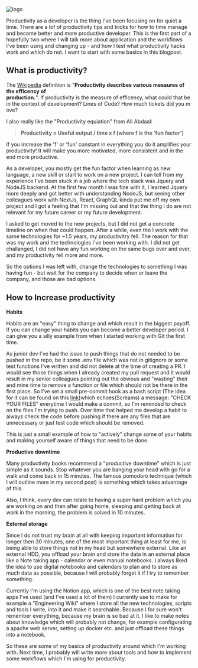 
<div className={styles["logo"]}>
  <img src={photo} alt="logo" />
</div>

Productivity as a developer is the thing I've been focusing on for quiet a time. There are a lof of productivity tips and tricks for how to time manage and become better and more productive developer. This is the first part of a hopefully two where I will talk more about application and the workflows I've been using and changing up - and how I test what productivity hacks work and which do not. 
I want to start with some basics in this blogpost.

## **What is productivity?**
The [Wikipedia](https://en.wikipedia.org/wiki/Productivity) definition is "**__Productivity describes various mesaures of the efficency of production.__**". If productivity is the measure of efficency, what could that be in the context of development? Lines of Code? How much tickets did you move?

I also really like the "Productivity equiation" from Ali Abdaal:

>**Productivity = Useful output / time x f (where f is the ‘fun factor’)**

If you increase the 'f' or 'fun' constant in everything you do it amplifies your productivity! It will make you more motivated, more consistent and in the end more productive.

As a developer, you mostly get the fun factor when learning as new language, a new skill or start to work on a new project. I can tell from my experience I've been stuck in a job where the tech stack was Jquery and NodeJS backend. At the first few month I was fine with it, I learned Jquery more deeply and got better with understanding NodeJS, but seeing other colleagues work with NextJs, React, GraphQL kinda put me off my own project and I got a feeling that I'm missing out and that the thing I do are not relevant for my future career or my future development. 

I asked to get moved to the new projects, but I did not get a concrete timeline on when that could happen. After a while, even tho I work with the same technologies for ~1.5 years, my productivitry fell. The reason for that was my work and the technologies I've been working with. I did not get challanged, I did not have any fun working on the same bugs over and over, and my productivity fell more and more. 

So the options I was left with, change the technologies to something I was having fun - but wait for the company to decide when or leave the company, and those are bad options. 

## How to Increase productivity

**Habits**

Habits are an "easy" thing to change and which result in the biggest payoff. If you can change your habits you can become a better developer period. I can give you a silly example from when I started working with Git the first time. 

As junior dev I've had the issue to push things that do not needed to be pushed in the repo, be it some .env file which was not in gitignore or some test functions I've written and did not delete at the time of creating a PR. I would see those things when I already created my pull request and it would result in my senior colleagues pointing out the obvious and "wasting" their and mine time to remove a function or file which should not be there in the first place. So I've set a small pre-commit hook as a bash script (The idea for it can be found on this [link]([https://stackoverflow.com/questions/45416049/how-to-make-a-git-pre-commit-hook-that-checks-the-commit-message](https://stackoverflow.com/questions/45416049/how-to-make-a-git-pre-commit-hook-that-checks-the-commit-message)))which echoes(Screams) a message: "CHECK YOUR FILES" everytime I would make a commit, so I'm reminded to check on the files I'm trying to push. Over time that helped me develop a habit to always check the code before pushing if there are any files that are unnecessary or just test code which should be removed. 

This is just a small example of how to "actively" change some of your habits and making yourself aware of things that need to be done. 

**Productive downtime**

Many productivity books recommend a "productive downtime" which is just simple as it sounds. Stop whatever you are banging your head with go for a walk and come back in 15 minutes. The famous pomodoro technique (which I will outline more in my second post) is something which takes advantage of this. 

Also, I think, every dev can relate to having a super hard problem which you are working on and then after going home, sleeping and getting back at work in the morning, the problem is solved in 10 minutes. 

**External storage**

Since I do not trust my brain at all with keeping important information for longer then 30 minutes, one of the most important thing at least for me, is being able to store things not in my head but somewhere external. Like an external HDD, you offload your brain and store the data in an external place like a Note taking app - calendar or even manual notebooks. I always liked the idea to use digital notebooks and calendars to plan and to store as much data as possible, because I will probably forget it if I try to remember something. 

Currently I'm using the Notion app, which is one of the best note taking apps I've used (and I've used a lot of them) I currently use to make for example a "Engineering Wiki" where I store all the new technologies, scripts and tools I write, into it and make it searchable. Because I for sure won't remember everything, because my brain is so bad at it. I like to make notes about knowledge which will probably not change, for example configurating a apache web server, setting up docker etc. and just offload these things into a notebook. 

So these are some of my basics of productivity around which I'm working with. Next time, I probably will write more about tools and how to implement some workflows which I'm using for productivity.